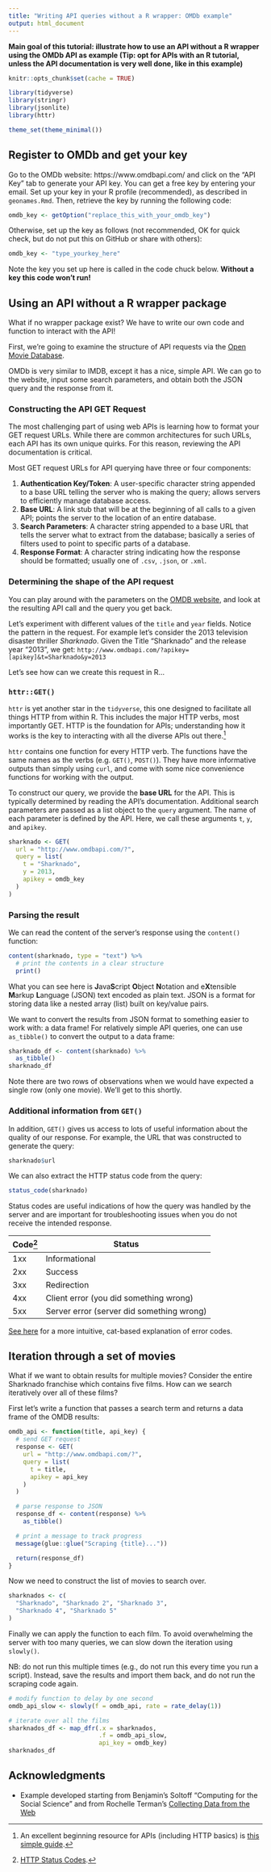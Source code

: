 ```yaml
---
title: "Writing API queries without a R wrapper: OMDb example"
output: html_document
---
```


**Main goal of this tutorial: illustrate how to use an API without a R wrapper using the OMDb API as example (Tip: opt for APIs with an R tutorial, unless the API documentation is very well done, like in this example)** 


```r
knitr::opts_chunk$set(cache = TRUE)
```

```r
library(tidyverse)
library(stringr)
library(jsonlite)
library(httr)

theme_set(theme_minimal())
```

## Register to OMDb and get your key

Go to the OMDb website: https://www.omdbapi.com/ and click on the "API Key" tab to generate your API key. You can get a free key by entering your email. 
Set up your key in your R profile (recommended), as described in `geonames.Rmd`. Then, retrieve the key by running the following code:

```r
omdb_key <- getOption("replace_this_with_your_omdb_key")
```

Otherwise, set up the key as follows (not recommended, OK for quick check, but do not put this on GitHub or share with others):

```r
omdb_key <- "type_yourkey_here"
```

Note the key you set up here is called in the code chuck below. **Without a key this code won't run!**


## Using an API without a R wrapper package

What if no wrapper package exist? We have to write our own code and function to interact with the API!

First, we're going to examine the structure of API requests via the [Open Movie Database](https://www.omdbapi.com/). 

OMDb is very similar to IMDB, except it has a nice, simple API. We can go to the website, input some search parameters, and obtain both the JSON query and the response from it. 


### Constructing the API GET Request

The most challenging part of using web APIs is learning how to format your GET request URLs. While there are common architectures for such URLs, each API has its own unique quirks. For this reason, reviewing the API documentation is critical.

Most GET request URLs for API querying have three or four components:

1. **Authentication Key/Token**: A user-specific character string appended to a base URL telling the server who is making the query; allows servers to efficiently manage database access.
1. **Base URL**: A link stub that will be at the beginning of all calls to a given API; points the server to the location of an entire database.
1. **Search Parameters**: A character string appended to a base URL that tells the server what to extract from the database; basically a series of filters used to point to specific parts of a database.
1. **Response Format**: A character string indicating how the response should be formatted; usually one of `.csv`, `.json`, or `.xml`.

### Determining the shape of the API request

You can play around with the parameters on the [OMDB website](https://www.omdbapi.com/), and look at the resulting API call and the query you get back.

Let's experiment with different values of the `title` and `year` fields. Notice the pattern in the request. For example let's consider the 2013 television disaster thriller *Sharknado*. Given the Title "Sharknado" and the release year "2013", we get:
`http://www.omdbapi.com/?apikey=[apikey]&t=Sharknado&y=2013`

Let's see how can we create this request in R...

### `httr::GET()`

`httr` is yet another star in the `tidyverse`, this one designed to facilitate all things HTTP from within R. This includes the major HTTP verbs, most importantly GET. HTTP is the foundation for APIs; understanding how it works is the key to interacting with all the diverse APIs out there.[^api-guide]

`httr` contains one function for every HTTP verb. The functions have the same names as the verbs (e.g. `GET()`, `POST()`). They have more informative outputs than simply using `curl`, and come with some nice convenience functions for working with the output.

To construct our query, we provide the **base URL** for the API. This is typically determined by reading the API's documentation. Additional search parameters are passed as a list object to the `query` argument. The name of each parameter is defined by the API. Here, we call these arguments `t`, `y`, and `apikey`.

```r
sharknado <- GET(
  url = "http://www.omdbapi.com/?",
  query = list(
    t = "Sharknado",
    y = 2013,
    apikey = omdb_key
  )
)
```

### Parsing the result

We can read the content of the server's response using the `content()` function:

```r
content(sharknado, type = "text") %>%
  # print the contents in a clear structure
  print()
```

What you can see here is **J**ava**S**cript **O**bject **N**otation and e**X**tensible **M**arkup **L**anguage (JSON) text encoded as plain text. JSON is a format for storing data like a nested array (list) built on key/value pairs.

We want to convert the results from JSON format to something easier to work with: a data frame! For relatively simple API queries, one can use `as_tibble()` to convert the output to a data frame:

```r
sharknado_df <- content(sharknado) %>%
  as_tibble()
sharknado_df
```

Note there are two rows of observations when we would have expected a single row (only one movie). We'll get to this shortly.


### Additional information from `GET()`

In addition, `GET()` gives us access to lots of useful information about the quality of our response. For example, the URL that was constructed to generate the query:

```r
sharknado$url
```

We can also extract the HTTP status code from the query:

```r
status_code(sharknado)
```

Status codes are useful indications of how the query was handled by the server and are important for troubleshooting issues when you do not receive the intended response.

Code[^status] | Status
-------|--------|
1xx    | Informational
2xx    | Success
3xx    | Redirection
4xx    | Client error (you did something wrong)
5xx    | Server error (server did something wrong)

[See here](https://www.flickr.com/photos/girliemac/sets/72157628409467125) for a more intuitive, cat-based explanation of error codes.


## Iteration through a set of movies

What if we want to obtain results for multiple movies? Consider the entire Sharknado franchise which contains five films. How can we search iteratively over all of these films?

First let's write a function that passes a search term and returns a data frame of the OMDB results:

```r
omdb_api <- function(title, api_key) {
  # send GET request
  response <- GET(
    url = "http://www.omdbapi.com/?",
    query = list(
      t = title,
      apikey = api_key
    )
  )

  # parse response to JSON
  response_df <- content(response) %>%
    as_tibble()

  # print a message to track progress
  message(glue::glue("Scraping {title}..."))

  return(response_df)
}
```

Now we need to construct the list of movies to search over.

```r
sharknados <- c(
  "Sharknado", "Sharknado 2", "Sharknado 3",
  "Sharknado 4", "Sharknado 5"
)
```

Finally we can apply the function to each film. To avoid overwhelming the server with too many queries, we can slow down the iteration using `slowly()`.

NB: do not run this multiple times (e.g., do not run this every time you run a script). Instead, save the results and import them back, and do not run the scraping code again.

```r
# modify function to delay by one second
omdb_api_slow <- slowly(f = omdb_api, rate = rate_delay(1))

# iterate over all the films
sharknados_df <- map_dfr(.x = sharknados, 
                         .f = omdb_api_slow, 
                         api_key = omdb_key)
sharknados_df
```


## Acknowledgments

- Example developed starting from Benjamin's Soltoff "Computing for the Social Science" and from Rochelle Terman's [Collecting Data from the Web](https://plsc-31101.github.io/course/collecting-data-from-the-web.html)

[^api-guide]: An excellent beginning resource for APIs (including HTTP basics) is [this simple guide](https://zapier.com/learn/apis/).
[^status]: [HTTP Status Codes](http://www.restapitutorial.com/httpstatuscodes.html).

